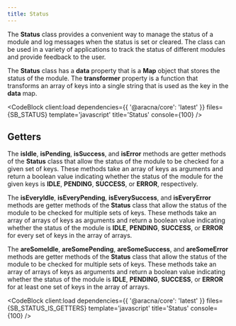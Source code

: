 ```yaml
---
title: Status
---
```



The **Status** class provides a convenient way to manage the status of a module and log messages when the status is set or cleared. The class can be used in a variety of applications to track the status of different modules and provide feedback to the user.

The **Status** class has a **data** property that is a **Map** object that stores the status of the module. The **transformer** property is a function that transforms an array of keys into a single string that is used as the key in the **data** map.

<CodeBlock client:load dependencies={{ '@aracna/core': 'latest' }} files={SB_STATUS} template='javascript' title='Status' console={100} />

## Getters

The **isIdle**, **isPending**, **isSuccess**, and **isError** methods are getter methods of the **Status** class that allow the status of the module to be checked for a given set of keys. These methods take an array of keys as arguments and return a boolean value indicating whether the status of the module for the given keys is **IDLE**, **PENDING**, **SUCCESS**, or **ERROR**, respectively.

The **isEveryIdle**, **isEveryPending**, **isEverySuccess**, and **isEveryError** methods are getter methods of the **Status** class that allow the status of the module to be checked for multiple sets of keys. These methods take an array of arrays of keys as arguments and return a boolean value indicating whether the status of the module is **IDLE**, **PENDING**, **SUCCESS**, or **ERROR** for every set of keys in the array of arrays.

The **areSomeIdle**, **areSomePending**, **areSomeSuccess**, and **areSomeError** methods are getter methods of the **Status** class that allow the status of the module to be checked for multiple sets of keys. These methods take an array of arrays of keys as arguments and return a boolean value indicating whether the status of the module is **IDLE**, **PENDING**, **SUCCESS**, or **ERROR** for at least one set of keys in the array of arrays.

<CodeBlock client:load dependencies={{ '@aracna/core': 'latest' }} files={SB_STATUS_IS_GETTERS} template='javascript' title='Status' console={100} />
